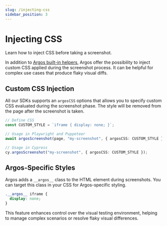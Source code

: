```yaml
---
slug: /injecting-css
sidebar_position: 3
---
```


# Injecting CSS

Learn how to inject CSS before taking a screenshot.

In addition to [Argos built-in helpers](https://argos-ci.com/docs/argos-helpers#helpers), Argos offer the possibility to inject custom CSS applied during the screenshot process. It can be helpful for complex use cases that produce flaky visual diffs.

## Custom CSS Injection

All our SDKs supports an `argosCSS` options that allows you to specify custom CSS evaluated during the screenshot phase. The style will be removed from the page after the screenshot is taken.

```ts
// Define CSS
const CUSTOM_STYLE = `iframe { display: none; }`;

// Usage in Playwright and Puppeteer
await argosScreenshot(page, "my-screenshot", { argosCSS: CUSTOM_STYLE });

// Usage in Cypress
cy.argosScreenshot("my-screenshot", { argosCSS: CUSTOM_STYLE });
```

## Argos-Specific Styles

Argos adds a `__argos__` class to the HTML element during screenshots. You can target this class in your CSS for Argos-specific styling.

```css
.__argos__ iframe {
  display: none;
}
```

This feature enhances control over the visual testing environment, helping to manage complex scenarios or resolve flaky visual differences.
